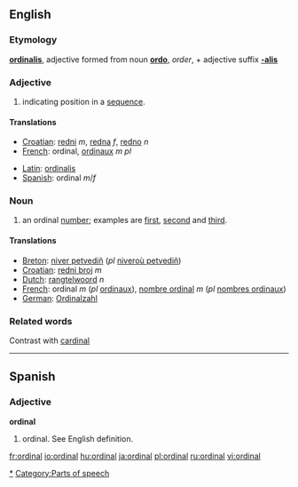 ==English==

===Etymology===
{{L.}} '''[[ordinalis]]''', adjective formed from noun '''[[ordo]]''', ''order'', + adjective suffix '''[[-alis]]'''

===Adjective===
{{en-adj|-}}

# {{italbrac|of a [[number]]}} indicating position in a [[sequence]].

====Translations====
{{top}}
*[[Croatian]]: [[redni]] ''m'', [[redna]] ''f'', [[redno]] ''n''
*[[French]]: ordinal, [[ordinaux]] ''m pl''
{{mid}}
*[[Latin]]: [[ordinalis]]
*[[Spanish]]: ordinal ''m''/''f''
{{bottom}}

===Noun===
{{en-noun}}

#an ordinal [[number]]; examples are [[first]], [[second]] and [[third]].

====Translations====
{{top}}
*[[Breton]]: [[niver petvediñ]] (''pl'' [[niveroù petvediñ]])
*[[Croatian]]: [[redni broj]] ''m''
*[[Dutch]]: [[rangtelwoord]] ''n''
*[[French]]: ordinal ''m'' (''pl'' [[ordinaux]]), [[nombre ordinal]] ''m'' (''pl'' [[nombres ordinaux]])
*[[German]]: [[Ordinalzahl]]
{{bottom}}

===Related words===
Contrast with [[cardinal]]

----
==Spanish==

===Adjective===
'''ordinal'''

# ordinal.  See English definition.

[[Category:Numbers|*]]
[[Category:Parts of speech]]

[[fr:ordinal]]
[[io:ordinal]]
[[hu:ordinal]]
[[ja:ordinal]]
[[pl:ordinal]]
[[ru:ordinal]]
[[vi:ordinal]]